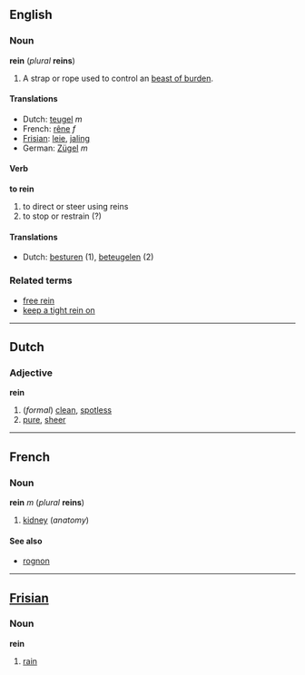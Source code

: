 ==English==
===Noun===
'''rein''' (''plural'' '''reins''')

# A strap or rope used to control an [[beast of burden]].

====Translations====
*Dutch: [[teugel]] ''m''
*French: [[rêne]] ''f''
*[[Frisian]]: [[leie]], [[jaling]]
*German: [[Zügel]] ''m''

====Verb====
'''to rein'''
#to direct or steer using reins
#to stop or restrain (?) <!--rein in?-->

====Translations====
*Dutch: [[besturen]] (1), [[beteugelen]] (2)

===Related terms===
*[[free rein]]
*[[keep a tight rein on]]

----
==Dutch==
===Adjective===
'''rein'''

#(''formal'') [[clean]], [[spotless]]
#[[pure]], [[sheer]]

----
==French==
===Noun===
'''rein''' ''m'' (''plural'' '''reins''')

#[[kidney]] (''anatomy'')

====See also====
*[[rognon]]

----
==[[Frisian]]==
===Noun===
'''rein'''

#[[rain]]